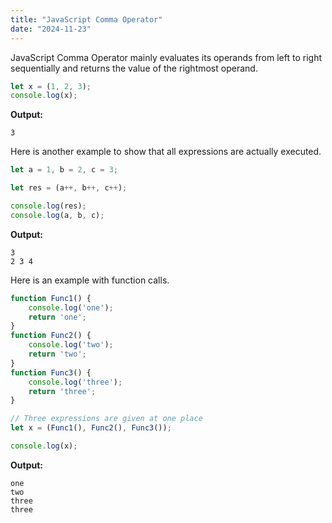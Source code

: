 ```yaml
---
title: "JavaScript Comma Operator"
date: "2024-11-23"
---
```


JavaScript Comma Operator mainly evaluates its operands from left to right sequentially and returns the value of the rightmost operand.

```javascript
let x = (1, 2, 3);
console.log(x); 
```

**Output:**
```
3
```

Here is another example to show that all expressions are actually executed.

```javascript
let a = 1, b = 2, c = 3;

let res = (a++, b++, c++);

console.log(res);
console.log(a, b, c); 
```

**Output:**
```
3
2 3 4
```

Here is an example with function calls.

```javascript
function Func1() {
    console.log('one');
    return 'one';
}
function Func2() {
    console.log('two');
    return 'two';
}
function Func3() {
    console.log('three');
    return 'three';
}

// Three expressions are given at one place
let x = (Func1(), Func2(), Func3());

console.log(x);
```

**Output:**
```
one
two
three
three
```
